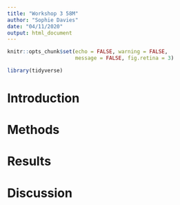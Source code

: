 ```yaml
---
title: "Workshop 3 58M"
author: "Sophie Davies"
date: "04/11/2020"
output: html_document
---
```




```r
knitr::opts_chunk$set(echo = FALSE, warning = FALSE,
                      message = FALSE, fig.retina = 3)
```


```r
library(tidyverse)

```


# Introduction

# Methods

# Results

# Discussion

